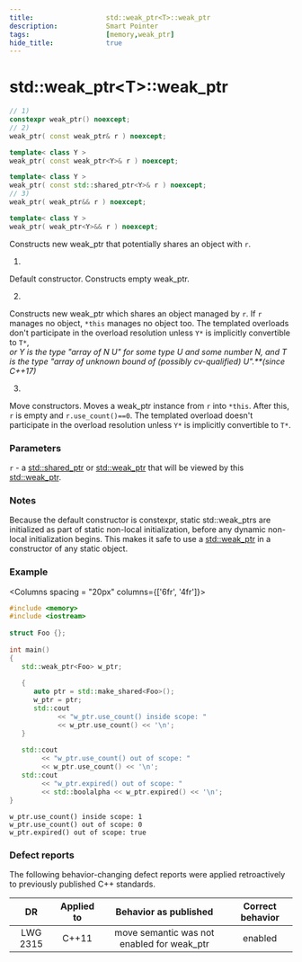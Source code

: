 ```yaml
---
title:                  std::weak_ptr<T>::weak_ptr
description:            Smart Pointer
tags:                   [memory,weak_ptr]
hide_title:             true
---
```



# std::weak_ptr&lt;T>::weak_ptr

```cpp title="Since C++11"
// 1)
constexpr weak_ptr() noexcept;
// 2)
weak_ptr( const weak_ptr& r ) noexcept;

template< class Y >
weak_ptr( const weak_ptr<Y>& r ) noexcept;

template< class Y >
weak_ptr( const std::shared_ptr<Y>& r ) noexcept;
// 3)
weak_ptr( weak_ptr&& r ) noexcept;

template< class Y >
weak_ptr( weak_ptr<Y>&& r ) noexcept;
```

Constructs new weak_ptr that potentially shares an object with `r`.

1) <br/>
Default constructor. Constructs empty weak_ptr.

2) <br/> 
Constructs new weak_ptr which shares an object managed by `r`. If `r` manages no object, 
`*this` manages no object too. The templated overloads don't participate in the overload resolution unless `Y*` is implicitly convertible to `T*`, <br/>
*or Y is the type "array of N U" for some type U and some number N, and T is the type "array of unknown bound of (possibly cv-qualified) U".**(since C++17)*

3) <br/>
Move constructors. Moves a weak_ptr instance from `r` into `*this`. After this, `r` is empty and `r.use_count()==0`. 
The templated overload doesn't participate in the overload resolution unless `Y*` is implicitly convertible to `T*`.

### Parameters
`r`	-	a [std::shared_ptr](../shared_ptr) or [std::weak_ptr](../weak_ptr) that will be viewed by this [std::weak_ptr](../weak_ptr).

### Notes
Because the default constructor is constexpr, static std::weak_ptrs are initialized as part of static non-local initialization, 
before any dynamic non-local initialization begins. This makes it safe to use a [std::weak_ptr](../weak_ptr) in a constructor of any static object.

### Example

<Columns spacing = "20px" columns={['6fr', '4fr']}>
<div>

```cpp
#include <memory>
#include <iostream>
 
struct Foo {};
 
int main()
{
   std::weak_ptr<Foo> w_ptr;
 
   {
      auto ptr = std::make_shared<Foo>();
      w_ptr = ptr;
      std::cout 
            << "w_ptr.use_count() inside scope: " 
            << w_ptr.use_count() << '\n';
   }
 
   std::cout 
        << "w_ptr.use_count() out of scope: " 
        << w_ptr.use_count() << '\n';
   std::cout 
        << "w_ptr.expired() out of scope: " 
        << std::boolalpha << w_ptr.expired() << '\n';
}
```

</div>

<div>

```plaintext title="Result"
w_ptr.use_count() inside scope: 1
w_ptr.use_count() out of scope: 0
w_ptr.expired() out of scope: true
```

</div>
</Columns>

### Defect reports
The following behavior-changing defect reports were applied retroactively to previously published C++ standards.

|    DR    | Applied to |            Behavior as published           | Correct behavior |
|:--------:|:----------:|:------------------------------------------:|:----------------:|
| LWG 2315 | C++11      | move semantic was not enabled for weak_ptr | enabled          |